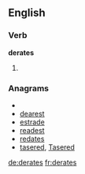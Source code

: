 
==English==

===Verb===
'''derates'''

# {{third-person singular of|[[derate]]}}

===Anagrams===
* {{alphagram|adeerst}}
* [[dearest#English|dearest]]
* [[estrade#English|estrade]]
* [[readest#English|readest]]
* [[redates#English|redates]]
* [[tasered#English|tasered]], [[Tasered#English|Tasered]]

[[de:derates]]
[[fr:derates]]